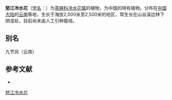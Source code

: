 {{Speciesbox
| name = 怒江冷水花
| status = 
| status_system = 
| image =
| genus = Pilea
| species = salwinensis
| authority = (Hand.-Mazz.) C. J. Chen
}}

'''怒江冷水花'''（[[学名|学名]]：{{lang|la|''Pilea salwinensis''}}）为[[荨麻科|荨麻科]][[冷水花属|冷水花属]]的植物，为中国的特有植物。分布在[[中国大陆|中国大陆]]的[[云南|云南]]等地，生长于海拔2,000米至2,500米的地区，常生长在山谷溪边林下阴湿处，目前尚未由人工引种栽培。

== 别名 ==
九节风（云南）

== 参考文献 ==
<div class="references-small">
* {{cite web| url =http://www.bioinfo.cn/db05/KmzwSpecies.php?action=view&id=23419| title =怒江冷水花| work =《中国高等植物数据库全库》| publisher =中国科学院微生物研究所| author =昆明植物研究所| accessdate =2009-02-25| deadurl =yes| archiveurl =https://web.archive.org/web/20160305062320/http://www.bioinfo.cn/db05/KmzwSpecies.php?action=view&id=23419| archivedate =2016-03-05}}
</div>
{{Taxonbar|from=Q11072513}}

[[Category:冷水花属|怒江冷水花]]


{{植物小作品}}